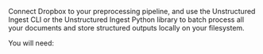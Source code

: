Connect Dropbox to your preprocessing pipeline, and use the Unstructured Ingest CLI or the Unstructured Ingest Python library to batch process all your documents and store structured outputs locally on your filesystem.

You will need: 


<SharedDropbox />

